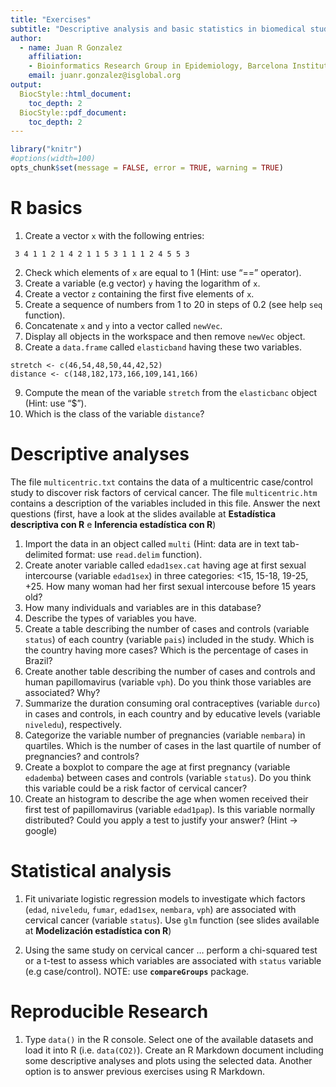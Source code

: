 ```yaml
---
title: "Exercises"
subtitle: "Descriptive analysis and basic statistics in biomedical studies using R and Markdown"
author:   
  - name: Juan R Gonzalez
    affiliation: 
    - Bioinformatics Research Group in Epidemiology, Barcelona Institute for Global Health, Spain
    email: juanr.gonzalez@isglobal.org
output:
  BiocStyle::html_document:
    toc_depth: 2
  BiocStyle::pdf_document:
    toc_depth: 2
---
```



```r
library("knitr")
#options(width=100)
opts_chunk$set(message = FALSE, error = TRUE, warning = TRUE)
```


# R basics

1. Create a vector `x` with the following entries:
```
 3 4 1 1 2 1 4 2 1 1 5 3 1 1 1 2 4 5 5 3
``` 
2. Check which elements of `x` are equal to 1 (Hint: use "==" operator). 
3. Create a variable (e.g vector) `y` having the logarithm of `x`. 
4. Create a vector `z` containing the first five elements of `x`.
5. Create a sequence of numbers from 1 to 20 in steps of 0.2 (see help `seq` function). 
6. Concatenate `x` and `y` into a vector called `newVec`.
7. Display all objects in the workspace and then remove `newVec` object.
8. Create a `data.frame` called `elasticband` having these two variables.
```
stretch <- c(46,54,48,50,44,42,52)
distance <- c(148,182,173,166,109,141,166)
```
9. Compute the mean of the variable `stretch` from the `elasticbanc` object (Hint: use "$").
10. Which is the class of the variable `distance`?



# Descriptive analyses

The file `multicentric.txt` contains the data of a multicentric case/control study to discover risk factors of cervical cancer. The file `multicentric.htm` contains a description of the variables included in this file. Answer the next questions (first, have a look at the slides available at **Estadística descriptiva con R** e **Inferencia estadística con R**)   

1. Import the data in an object called `multi` (Hint: data are in text tab-delimited format: use `read.delim` function).
2. Create anoter variable called `edad1sex.cat` having age at first sexual intercourse (variable `edad1sex`) in three categories: <15, 15-18, 19-25, +25. How many woman had her first sexual intercouse before 15 years old?
3. How many individuals and variables are in this database?
4. Describe the types of variables you have.
5. Create a table describing the number of cases and controls (variable `status`) of each country (variable `pais`) included in the study. Which is the country having more cases? Which is the percentage of cases in Brazil?
6. Create another table describing the number of cases and controls and human papillomavirus (variable `vph`). Do you think those variables are associated? Why?
7. Summarize the duration consuming oral contraceptives (variable `durco`) in cases and controls, in each country and by educative levels (variable `niveledu`), respectively.
8. Categorize the variable number of pregnancies (variable `nembara`) in quartiles. Which is the number of cases in the last quartile of number of pregnancies? and controls? 
9. Create a boxplot to compare the age at first pregnancy (variable `edademba`) between cases and controls (variable `status`). Do you think this variable could be a risk factor of cervical cancer?
10. Create an histogram to describe the age when women received their first test of papillomavirus (variable `edad1pap`). Is this variable normally distributed? Could you apply a test to justify your answer? (Hint -> google)


# Statistical analysis

1. Fit univariate logistic regression models to investigate which factors (`edad`, `niveledu`, `fumar`, `edad1sex`, `nembara`, `vph`) are associated with cervical cancer (variable `status`). Use `glm` function (see slides available at **Modelización estadística con R**)   

3. Using the same study on cervical cancer ... perform a chi-squared test or a t-test to assess which variables are associated with `status` variable (e.g case/control). NOTE: use **`compareGroups`** package.


# Reproducible Research

1. Type `data()` in the R console. Select one of the available datasets and load it into R (i.e. `data(CO2)`). Create an R Markdown document including some descriptive analyses and plots using the selected data. Another option is to answer previous exercises using R Markdown.



